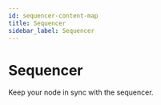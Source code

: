 ```yaml
---
id: sequencer-content-map
title: Sequencer
sidebar_label: Sequencer
---
```



# Sequencer

Keep your node in sync with the sequencer.
<div
  style={{
    display: 'grid',
    gridTemplateColumns: 'repeat(auto-fit, minmax(300px, 1fr))',
    gap: '20px',
  }}
>
  <Card
    title="Run a feed relay"
    description="Installation and configuration."
    href="/run-arbitrum-node/sequencer/run-feed-relay"
    target="_blank"
  />
  <Card
    title="Read the sequencer feed"
    description="Installation and configuration."
    href="/run-arbitrum-node/sequencer/read-sequencer-feed"
    target="_blank"
  />
  <Card
    title="Run a Sequencer Coordination Manager (SQM)"
    description="Installation and configuration."
    href="/run-arbitrum-node/sequencer/run-sequencer-coordination-manager"
    target="_blank"
  />
</div>

